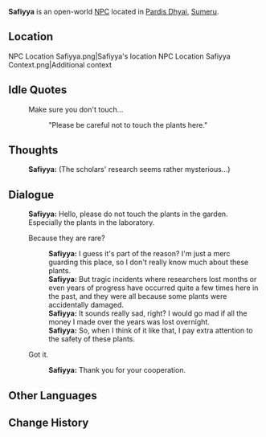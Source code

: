 {{Character Infobox
|type             = Open-World NPC
|image            = NPC Safiyya.png
|region           = Sumeru
|location         = Sumeru
|affiliation      = The Eremites
|title            = Eremite Mercenary

|ancestry         = <!-- Clan/family -->
|father           = 
|mother           = 
|spouse           = 
|sibling          = 
|child            = 
|relative         = 

|voiceEN          = 
|voiceCN          = 
|voiceJP          = 
}}
'''Safiyya''' is an open-world [[NPC]] located in [[Pardis Dhyai]], [[Sumeru]].

==Location==
<gallery>
NPC Location Safiyya.png|Safiyya's location
NPC Location Safiyya Context.png|Additional context
</gallery>
<!--
==Profile==
<!~~ Detailed story/lore information goes here. ~~>
''(To be added.)''

===Appearance===
<!~~ Keep appearance section short and concise. Limit to 2 paragraphs with 3-4 sentences each. ~~>
''(To be added.)''

==Quests and Events==
{{Quests and Events}}
-->
==Idle Quotes==
{{Dialogue Start}}
: {{DIcon|Idle}} Make sure you don't touch...
:: {{A|VO Safiyya 01.ogg}} "Please be careful not to touch the plants here."
{{Dialogue End}}

==Thoughts==
{{All Schemes to Know Explanation|name=Safiyya}}
{{Dialogue Start}}
:{{A|VO Safiyya All Schemes to Know 01.ogg}} '''Safiyya:''' (The scholars' research seems rather mysterious...)
{{Dialogue End}}

==Dialogue==
{{Dialogue Start}}
:'''Safiyya:''' Hello, please do not touch the plants in the garden. Especially the plants in the laboratory.
:{{DIcon}} Because they are rare?
::'''Safiyya:''' I guess it's part of the reason? I'm just a merc guarding this place, so I don't really know much about these plants.
::'''Safiyya:''' But tragic incidents where researchers lost months or even years of progress have occurred quite a few times here in the past, and they were all because some plants were accidentally damaged.
::'''Safiyya:''' It sounds really sad, right? I would go mad if all the money I made over the years was lost overnight.
::'''Safiyya:''' So, when I think of it like that, I pay extra attention to the safety of these plants.
:{{DIcon}} Got it.
::'''Safiyya:''' Thank you for your cooperation.
{{Dialogue End}}
<!--
==Event Dialogue==
===Event Name===
{{Dialogue Start}}
:'''{{subst:PAGENAME}}:'''
{{Dialogue End}}

==Trivia==
* 
-->
==Other Languages==
{{Other Languages
|default_hidden = 1
|en      = Safiyya
|zhs     = 莎菲亚
|zhs_rm  = Shāfēiyà
|zht     = 莎菲亞
|zht_rm  = Shāfēiyà
|ja      = サフィヤ
|ja_rm   = Safiya
|ko      = 사피야
|es      = Safiyya
|fr      = Safiyya
|ru      = Сафийя
|th      = Safiyya
|vi      = Safiyya
|de      = Safiyya
|id      = Safiyya
|pt      = Safiyya
|tr      = Safiyya
|it      = Safiyya
}}

==Change History==
{{Change History|3.0}}
<!--
==References==
{{Reflist}}
-->